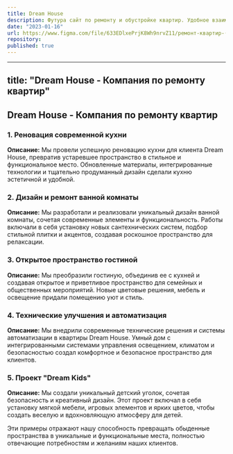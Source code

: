 ```yaml
---
title: Dream House
description: Футура сайт по ремонту и обустройке квартир. Удобное взаимодействие и отслеживание пользователей сайта
date: "2023-01-16"
url: https://www.figma.com/file/633EDlxePrjK8Wh9nrvZ11/ремонт-квартир-(Copy)?type=design&node-id=843-28&mode=design&t=sLbe7rZai4j5s3c7-0
repository:
published: true
---
```


---
title: "Dream House - Компания по ремонту квартир"
---

## Dream House - Компания по ремонту квартир

### 1. Реновация современной кухни

**Описание:**
Мы провели успешную реновацию кухни для клиента Dream House, превратив устаревшее пространство в стильное и функциональное место. Обновленные материалы, интегрированные технологии и тщательно продуманный дизайн сделали кухню эстетичной и удобной.

### 2. Дизайн и ремонт ванной комнаты

**Описание:**
Мы разработали и реализовали уникальный дизайн ванной комнаты, сочетая современные элементы и функциональность. Работы включали в себя установку новых сантехнических систем, подбор стильной плитки и акцентов, создавая роскошное пространство для релаксации.

### 3. Открытое пространство гостиной

**Описание:**
Мы преобразили гостиную, объединив ее с кухней и создавая открытое и приветливое пространство для семейных и общественных мероприятий. Новые цветовые решения, мебель и освещение придали помещению уют и стиль.

### 4. Технические улучшения и автоматизация

**Описание:**
Мы внедрили современные технические решения и системы автоматизации в квартиры Dream House. Умный дом с интегрированными системами управления освещением, климатом и безопасностью создал комфортное и безопасное пространство для клиентов.

### 5. Проект "Dream Kids"

**Описание:**
Мы создали уникальный детский уголок, сочетая безопасность и креативный дизайн. Этот проект включал в себя установку мягкой мебели, игровых элементов и ярких цветов, чтобы создать веселую и вдохновляющую атмосферу для детей.

Эти примеры отражают нашу способность превращать обыденные пространства в уникальные и функциональные места, полностью отвечающие потребностям и желаниям наших клиентов.

